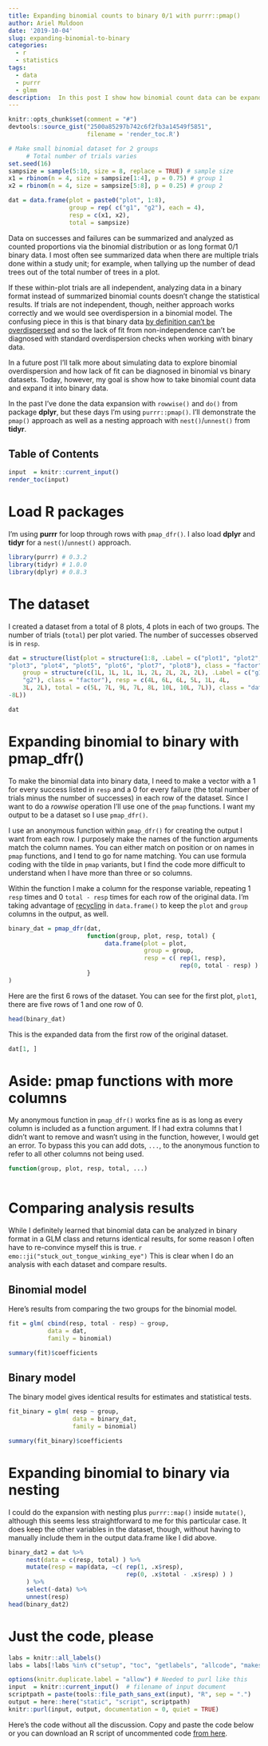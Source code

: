 ```yaml
---
title: Expanding binomial counts to binary 0/1 with purrr::pmap()
author: Ariel Muldoon
date: '2019-10-04'
slug: expanding-binomial-to-binary
categories:
  - r
  - statistics
tags:
  - data
  - purrr
  - glmm
description:  In this post I show how binomial count data can be expanded to long-form binary 0/1 data.  I've used this approach for simulations to explore methods for diagnosing lack of fit due to non-independence of trials in a binomial vs binary analysis.
---
```


```r
knitr::opts_chunk$set(comment = "#")
devtools::source_gist("2500a85297b742c6f2fb3a14549f5851",
                      filename = 'render_toc.R')

# Make small binomial dataset for 2 groups
     # Total number of trials varies
set.seed(16)
sampsize = sample(5:10, size = 8, replace = TRUE) # sample size
x1 = rbinom(n = 4, size = sampsize[1:4], p = 0.75) # group 1
x2 = rbinom(n = 4, size = sampsize[5:8], p = 0.25) # group 2

dat = data.frame(plot = paste0("plot", 1:8),
                 group = rep( c("g1", "g2"), each = 4),
                 resp = c(x1, x2),
                 total = sampsize)
```

Data on successes and failures can be summarized and analyzed as counted proportions via the binomial distribution or as long format 0/1 binary data.  I most often see summarized data when there are multiple trials done within a study unit; for example, when tallying up the number of dead trees out of the total number of trees in a plot.  

If these within-plot trials are all independent, analyzing data in a binary format instead of summarized binomial counts doesn't change the statistical results.  If trials are not independent, though, neither approach works correctly and we would see overdispersion in a binomial model.  The confusing piece in this is that binary data [by definition can't be overdispersed](https://stat.ethz.ch/pipermail/r-sig-mixed-models/2011q1/015534.html) and so the lack of fit from non-independence can't be diagnosed with standard overdispersion checks when working with binary data.

In a future post I'll talk more about simulating data to explore binomial overdispersion and how lack of fit can be diagnosed in binomial vs binary datasets.  Today, however, my goal is show how to take binomial count data and expand it into binary data.  

In the past I've done the data expansion with `rowwise()` and `do()` from package **dplyr**, but these days I'm using `purrr::pmap()`.  I'll demonstrate the `pmap()` approach as well as a nesting approach with `nest()`/`unnest()` from **tidyr**.

## Table of Contents

```r
input  = knitr::current_input()
render_toc(input)
```

# Load R packages

I'm using **purrr** for loop through rows with `pmap_dfr()`.  I also load **dplyr** and **tidyr** for a `nest()`/`unnest()` approach.

```r
library(purrr) # 0.3.2
library(tidyr) # 1.0.0
library(dplyr) # 0.8.3
```

# The dataset

I created a dataset from a total of 8 plots, 4 plots in each of two groups.  The number of trials (`total`) per plot varied.  The number of successes observed is in `resp`.

```r
dat = structure(list(plot = structure(1:8, .Label = c("plot1", "plot2", 
"plot3", "plot4", "plot5", "plot6", "plot7", "plot8"), class = "factor"), 
    group = structure(c(1L, 1L, 1L, 1L, 2L, 2L, 2L, 2L), .Label = c("g1", 
    "g2"), class = "factor"), resp = c(4L, 6L, 6L, 5L, 1L, 4L, 
    3L, 2L), total = c(5L, 7L, 9L, 7L, 8L, 10L, 10L, 7L)), class = "data.frame", row.names = c(NA, 
-8L))

dat

```

# Expanding binomial to binary with pmap_dfr()

To make the binomial data into binary data, I need to make a vector with a 1 for every success listed in `resp` and a 0 for every failure (the total number of trials minus the number of successes) in each row of the dataset.  Since I want to do a *rowwise* operation I'll use one of the `pmap` functions.  I want my output to be a dataset so I use `pmap_dfr()`.

I use an anonymous function within `pmap_dfr()` for creating the output I want from each row. I purposely make the names of the function arguments match the column names.  You can either match on position or on names in `pmap` functions, and I tend to go for name matching.  You can use formula coding with the tilde in `pmap` variants, but I find the code more difficult to understand when I have more than three or so columns.  

Within the function I make a column for the response variable, repeating 1 `resp` times and 0 `total - resp` times for each row of the original data.  I'm taking advantage of [recycling](http://www.hep.by/gnu/r-patched/r-lang/R-lang_41.html) in `data.frame()` to keep the `plot` and `group` columns in the output, as well.

```r
binary_dat = pmap_dfr(dat, 
                      function(group, plot, resp, total) {
                           data.frame(plot = plot,
                                      group = group,
                                      resp = c( rep(1, resp),
                                                rep(0, total - resp) ) )
                      }
)
```

Here are the first 6 rows of the dataset.  You can see for the first plot, `plot1`, there are five rows of 1 and one row of 0.  

```r
head(binary_dat)
```

This is the expanded data from the first row of the original dataset.

```r
dat[1, ]
```

# Aside: pmap functions with more columns

My anonymous function in `pmap_dfr()` works fine as is as long as every column is included as a function argument.  If I had extra columns that I didn't want to remove and wasn't using in the function, however, I would get an error.  To bypass this you can add dots, `...`, to the anonymous function to refer to all other columns not being used.  

```r
function(group, plot, resp, total, ...)
     
```

# Comparing analysis results

While I definitely learned that binomial data can be analyzed in binary format in a GLM class and returns identical results, for some reason I often have to re-convince myself this is true. `r emo::ji("stuck_out_tongue_winking_eye")` This is clear when I do an analysis with each dataset and compare results.

## Binomial model

Here's results from comparing the two groups for the binomial model.

```r
fit = glm( cbind(resp, total - resp) ~ group, 
           data = dat,
           family = binomial)

summary(fit)$coefficients

```

## Binary model

The binary model gives identical results for estimates and statistical tests.

```r
fit_binary = glm( resp ~ group, 
                  data = binary_dat,
                  family = binomial)

summary(fit_binary)$coefficients

```

# Expanding binomial to binary via nesting

I could do the expansion with nesting plus `purrr::map()` inside `mutate()`, although this seems less straightforward to me for this particular case.  It does keep the other variables in the dataset, though, without having to manually include them in the output data.frame like I did above.

```r
binary_dat2 = dat %>%
     nest(data = c(resp, total) ) %>%
     mutate(resp = map(data, ~c( rep(1, .x$resp),
                                 rep(0, .x$total - .x$resp) ) )
     ) %>%
     select(-data) %>%
     unnest(resp)
head(binary_dat2)
```

# Just the code, please

```r
labs = knitr::all_labels()
labs = labs[!labs %in% c("setup", "toc", "getlabels", "allcode", "makescript")]
```

```r
options(knitr.duplicate.label = "allow") # Needed to purl like this
input  = knitr::current_input()  # filename of input document
scriptpath = paste(tools::file_path_sans_ext(input), "R", sep = ".")
output = here::here("static", "script", scriptpath)
knitr::purl(input, output, documentation = 0, quiet = TRUE)
```

Here's the code without all the discussion.  Copy and paste the code below or you can download an R script of uncommented code [from here](`r paste0("/script/", scriptpath)`).

```r
```
